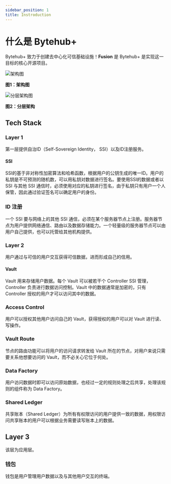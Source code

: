 ```yaml
---
sidebar_position: 1
title: Instroduction
---
```


# 什么是 Bytehub+

Bytehub+ 致力于创建去中心化可信基础设施！**Fusion** 是 Bytehub+ 是实现这一目标的核心开源项目。

![架构图](/img/arch.png) 

**图1：架构图**

![分层架构图](/img/layered-arch.png) 

**图2：分层架构**

## Tech Stack

### Layer 1 

第一层提供自治ID（Self-Sovereign Identity， SSI）以及ID注册服务。

#### SSI

SSI的基于非对称性加密算法和哈希函数，根据用户的公钥生成的唯一ID。用户的私钥是不可预测的随机数，可以用私钥对数据进行签名。要使用SSI的数据或者以 SSI 与其他 SSI 通信时，必须使用对应的私钥进行签名，由于私钥只有用户一个人保管，因此通过验证签名可以确定用户的身份。

### ID 注册

一个 SSI 要与网络上的其他 SSI 通信，必须在某个服务器节点上注册。服务器节点为用户提供网络通信、路由以及数据存储能力。一个轻量级的服务器节点可以由用户自己提供，也可以托管给其他机构提供。


### Layer 2 

用户通过与可信的用户交互获得可信数据，进而形成自己的信用。

#### Vault

Vault 用来存储用户数据。每个 Vault 可以被若干个 Controller SSI 管理，Controller 负责进行数据访问控制。Vault 中的数据通常是加密的，只有 Controller 授权的用户才可以访问其中的数据。

### Access Control 

用户可以授权其他用户访问自己的 Vault，获得授权的用户可以对 Vault 进行读、写操作。

### Vault Route

节点的路由功能可以将用户的访问请求转发给 Vault 所在的节点，对用户来说只需要关系他想要访问的 Vault，而不必关心它位于何处。

### Data Factory 

用户访问数据时即可以访问原始数据，也经过一定的规则处理之后共享，处理该规则的组件称为 Data Factory。

### Shared Ledger

共享账本（Shared Ledger）为所有有权限访问的用户提供一致的数据，用权限访问共享账本的用户可以根据业务需要读写账本上的数据。

## Layer 3

该层为应用层。

### 钱包

钱包是用户管理用户数据以及与其他用户交互的终端。

